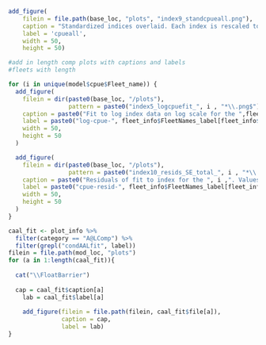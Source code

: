 <!-- ======================================================================= -->
<!-- *************************  Indices ************************************ --> 
<!-- ======================================================================= -->
```r
add_figure(
    filein = file.path(base_loc, "plots", "index9_standcpueall.png"),
    caption = "Standardized indices overlaid. Each index is rescaled to have mean observation = 1.0",
    label = 'cpueall',
    width = 50,
    height = 50)
```


```r
#add in length comp plots with captions and labels
#fleets with length

for (i in unique(model$cpue$Fleet_name)) {
  add_figure(
    filein = dir(paste0(base_loc, "/plots"), 
                 pattern = paste0("index5_logcpuefit_", i , "*\\.png$"), full.names = TRUE),
    caption = paste0("Fit to log index data on log scale for the ",fleet_info$FleetNames_parsed[fleet_info$FleetNames==i] ,". Lines indicate 95% uncertainty interval around index values based on the model assumption of lognormal error. Thicker lines (if present) indicate input uncertainty before addition of estimated additional uncertainty parameter"),
    label = paste0("log-cpue-", fleet_info$FleetNames_label[fleet_info$FleetNames==i]),
    width = 50,
    height = 50
  )

  add_figure(
    filein = dir(paste0(base_loc, "/plots"), 
                 pattern = paste0("index10_resids_SE_total_", i , "*\\.png$"), full.names = TRUE),
    caption = paste0("Residuals of fit to index for the ", i ,". Values are (log(Obs) - log(Exp))/SE where SE is the total standard error including any estimated additional uncertainty"),
    label = paste0("cpue-resid-", fleet_info$FleetNames_label[fleet_info$FleetNames==i]),
    width = 50,
    height = 50
  )
}
```





<!-- ======================================================================= -->
<!-- *************************  Age Comps ********************************** --> 
<!-- ======================================================================= -->





<!-- ======================================================================= -->
<!-- **********************  Age @ Length Comps **************************** --> 
<!-- ======================================================================= -->


```r
caal_fit <- plot_info %>%
  filter(category == "A@LComp") %>%
  filter(grepl("condAALfit", label))
filein = file.path(mod_loc, "plots")
for (a in 1:length(caal_fit)){
  
  cat("\\FloatBarrier")
	
  cap = caal_fit$caption[a]
	lab = caal_fit$label[a]
	
	add_figure(filein = file.path(filein, caal_fit$file[a]), 
			   caption = cap, 
			   label = lab)
}
```